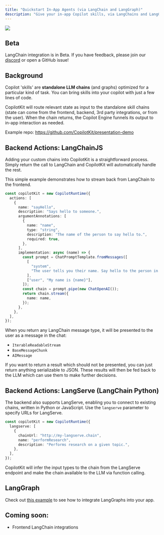 ```yaml
---
title: "Quickstart In-App Agents (via LangChain and LangGraph)"
description: "Give your in-app Copilot skills, via LangChains and LangGraphs"
---
```


<img
  referrerPolicy="no-referrer-when-downgrade"
  src="https://static.scarf.sh/a.png?x-pxid=ffc9f65d-0186-4575-b065-61d62ea9d7d3"
/>

## Beta

LangChain integration is in Beta.
If you have feedback, please join our [discord](https://discord.gg/6dffbvGU3D) or open a GitHub issue!

## Background

Copilot 'skills' are **standalone LLM chains** (and graphs) optimized for a particular kind of task.
You can bring skills into your copilot with just a few lines of code.

CopilotKit will route relevant state as input to the standalone skill chains (state can come from the frontend, backend, 3rd party integrations, or from the user).
When the chain returns, the Copilot Engine funnels its output to in-app interaction as needed.

Example repo: https://github.com/CopilotKit/presentation-demo

## Backend Actions: LangChainJS

Adding your custom chains into CopilotKit is a straightforward process. Simply return the call to LangChain
and CopilotKit will automatically handle the rest.

This simple example demonstrates how to stream back from LangChain to the frontend.

```typescript
const copilotKit = new CopilotRuntime({
  actions: [
    {
      name: "sayHello",
      description: "Says hello to someone.",
      argumentAnnotations: [
        {
          name: "name",
          type: "string",
          description: "The name of the person to say hello to.",
          required: true,
        },
      ],
      implementation: async (name) => {
        const prompt = ChatPromptTemplate.fromMessages([
          [
            "system",
            "The user tells you their name. Say hello to the person in a creative way.",
          ],
          ["user", "My name is {name}"],
        ]);
        const chain = prompt.pipe(new ChatOpenAI());
        return chain.stream({
          name: name,
        });
      },
    },
  ],
});
```

When you return any LangChain message type, it will be presented to the user as a message in the chat:

- `IterableReadableStream`
- `BaseMessageChunk`
- `AIMessage`

If you want to return a result which should not be presented, you can just return anything serializable to JSON.
These results will then be fed back to the LLM which can use them to make further decisions.

## Backend Actions: LangServe (LangChain Python)

The backend also supports LangServe, enabling you to connect to existing chains, written in Python or JavaScript.
Use the `langserve` parameter to specify URLs for LangServe.

```typescript
const copilotKit = new CopilotRuntime({
  langserve: [
    {
      chainUrl: "http://my-langserve.chain",
      name: "performResearch",
      description: "Performs research on a given topic.",
    },
  ],
});
```

CopilotKit will infer the input types to the chain from the LangServe endpoint and
make the chain available to the LLM via function calling.

## LangGraph

Check out [this example](https://github.com/CopilotKit/presentation-demo/blob/main/src/app/api/copilotkit/route.ts) to see how to integrate LangGraphs into your app.

## Coming soon:

- Frontend LangChain integrations
